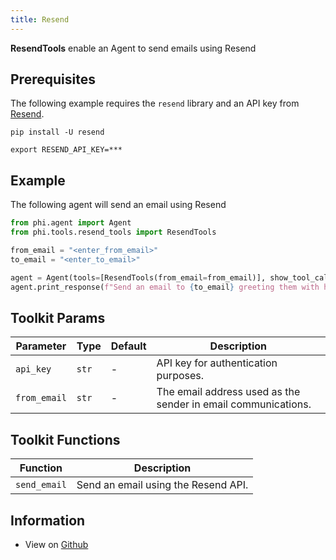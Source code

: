 ```yaml
---
title: Resend
---
```


**ResendTools** enable an Agent to send emails using Resend

## Prerequisites

The following example requires the `resend` library and an API key from [Resend](https://resend.com/).

```shell
pip install -U resend
```

```shell
export RESEND_API_KEY=***
```

## Example

The following agent will send an email using Resend

```python cookbook/tools/resend_tools.py
from phi.agent import Agent
from phi.tools.resend_tools import ResendTools

from_email = "<enter_from_email>"
to_email = "<enter_to_email>"

agent = Agent(tools=[ResendTools(from_email=from_email)], show_tool_calls=True)
agent.print_response(f"Send an email to {to_email} greeting them with hello world")
```

## Toolkit Params

| Parameter | Type | Default | Description |
| --------- | ---- | ------- | ----------- |
| `api_key` | `str` | - | API key for authentication purposes. |
| `from_email` | `str` | - | The email address used as the sender in email communications. |

## Toolkit Functions

| Function | Description |
| -------- | ----------- |
| `send_email` | Send an email using the Resend API. |

## Information

- View on [Github](https://github.com/AgnoAgi/phidata/blob/main/phi/tools/resend_tools.py)
